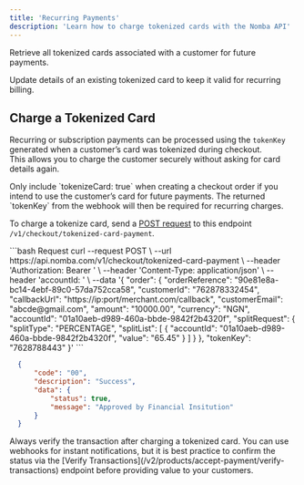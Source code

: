 ```yaml
---
title: 'Recurring Payments'
description: 'Learn how to charge tokenized cards with the Nomba API'
---
```


<CardGroup cols={2}>
  <Card title="List Tokenized Cards" icon="id-card"
    href="/nomba-api-reference/online-checkout/list-tokenized-cards">
    Retrieve all tokenized cards associated with a customer for future payments.
  </Card>

  <Card title="Update Tokenized Card" icon="pen-to-square"
    href="/nomba-api-reference/online-checkout/update-tokenized-card-data">
    Update details of an existing tokenized card to keep it valid for recurring billing.
  </Card>
</CardGroup>

## Charge a Tokenized Card

Recurring or subscription payments can be processed using the `tokenKey` generated when a customer’s card was tokenized during checkout.  
This allows you to charge the customer securely without asking for card details again.

<Tip>
  Only include `tokenizeCard: true` when creating a checkout order if you intend to use the customer’s card for future payments. The returned `tokenKey` from the webhook will then be required for recurring charges.
</Tip>

To charge a tokenize card, send a [POST request](/nomba-api-reference/online-checkout/charge-a-customer-using-tokenized-card-data) to this endpoint `/v1/checkout/tokenized-card-payment`.

<CodeGroup>
  ```bash Request
    curl --request POST \
      --url https://api.nomba.com/v1/checkout/tokenized-card-payment \
      --header 'Authorization: Bearer <token>' \
      --header 'Content-Type: application/json' \
      --header 'accountId: <accountid>' \
      --data '{
        "order": {
          "orderReference": "90e81e8a-bc14-4ebf-89c0-57da752cca58",
          "customerId": "762878332454",
          "callbackUrl": "https://ip:port/merchant.com/callback",
          "customerEmail": "abcde@gmail.com",
          "amount": "10000.00",
          "currency": "NGN",
          "accountId": "01a10aeb-d989-460a-bbde-9842f2b4320f",
          "splitRequest": {
            "splitType": "PERCENTAGE",
            "splitList": [
              {
                "accountId": "01a10aeb-d989-460a-bbde-9842f2b4320f",
                "value": "65.45"
              }
            ]
          }
        },
        "tokenKey": "7628788443"
      }'
  ```

  ```json Response
    {
        "code": "00",
        "description": "Success",
        "data": {
            "status": true,
            "message": "Approved by Financial Insitution"
        }
    }
  ```
</CodeGroup>

<Tip> 
  Always verify the transaction after charging a tokenized card. You can use webhooks for instant notifications, but it is best practice to confirm the status via the [Verify Transactions](/v2/products/accept-payment/verify-transactions) endpoint before providing value to your customers.
</Tip> 
